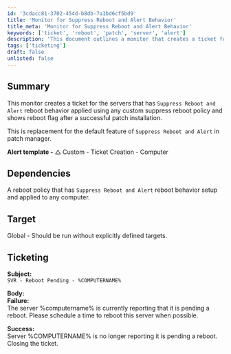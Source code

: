 ```yaml
---
id: '3cdacc81-3702-454d-b8db-7a1bd6cf5bd9'
title: 'Monitor for Suppress Reboot and Alert Behavior'
title_meta: 'Monitor for Suppress Reboot and Alert Behavior'
keywords: ['ticket', 'reboot', 'patch', 'server', 'alert']
description: 'This document outlines a monitor that creates a ticket for servers with the Suppress Reboot and Alert reboot behavior applied. It details how the monitor functions after a successful patch installation, replacing the default feature in the patch manager.'
tags: ['ticketing']
draft: false
unlisted: false
---
```

## Summary

This monitor creates a ticket for the servers that has `Suppress Reboot and Alert` reboot behavior applied using any custom suppress reboot policy and shows reboot flag after a successful patch installation.

This is replacement for the default feature of `Suppress Reboot and Alert` in patch manager.

**Alert template -** △ Custom - Ticket Creation - Computer

## Dependencies

A reboot policy that has `Suppress Reboot and Alert` reboot behavior setup and applied to any computer.

## Target

Global - Should be run without explicitly defined targets.

## Ticketing

**Subject:**  
`SVR - Reboot Pending - %COMPUTERNAME%`

**Body:**  
**Failure:**  
The server %computername% is currently reporting that it is pending a reboot. Please schedule a time to reboot this server when possible.

**Success:**  
Server %COMPUTERNAME% is no longer reporting it is pending a reboot. Closing the ticket.











